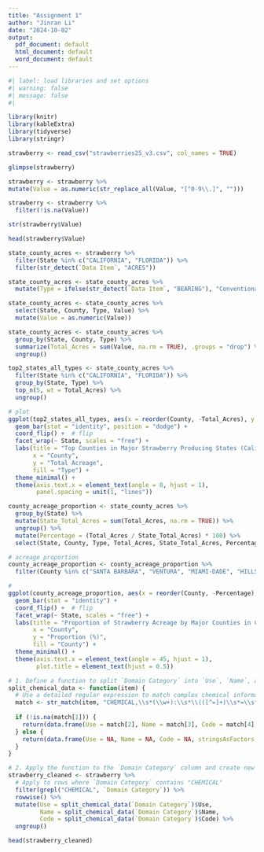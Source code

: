 ```yaml
---
title: "Assignment 1"
author: "Jinran Li"
date: "2024-10-02"
output:
  pdf_document: default
  html_document: default
  word_document: default
---
```


```r
#| label: load libraries and set options
#| warning: false
#| message: false
#| 

library(knitr)  
library(kableExtra)
library(tidyverse)
library(stringr)

```


```r

strawberry <- read_csv("strawberries25_v3.csv", col_names = TRUE)

glimpse(strawberry)
```
```r

strawberry <- strawberry %>%
mutate(Value = as.numeric(str_replace_all(Value, "[^0-9\\.]", "")))

strawberry <- strawberry %>%
  filter(!is.na(Value)) 

str(strawberry$Value)

head(strawberry$Value)

```
```r
state_county_acres <- strawberry %>%
  filter(State %in% c("CALIFORNIA", "FLORIDA")) %>%
  filter(str_detect(`Data Item`, "ACRES"))

state_county_acres <- state_county_acres %>%
  mutate(Type = ifelse(str_detect(`Data Item`, "BEARING"), "Conventional", "Organic"))

state_county_acres <- state_county_acres %>%
  select(State, County, Type, Value) %>%
  mutate(Value = as.numeric(Value))

state_county_acres <- state_county_acres %>%
  group_by(State, County, Type) %>%
  summarize(Total_Acres = sum(Value, na.rm = TRUE), .groups = "drop") %>%
  ungroup()
```


```r
top2_states_all_types <- state_county_acres %>%
  filter(State %in% c("CALIFORNIA", "FLORIDA")) %>%
  group_by(State, Type) %>%
  top_n(5, wt = Total_Acres) %>%
  ungroup()

# plot 
ggplot(top2_states_all_types, aes(x = reorder(County, -Total_Acres), y = Total_Acres, fill = Type)) +
  geom_bar(stat = "identity", position = "dodge") +
  coord_flip() +  # flip
  facet_wrap(~ State, scales = "free") +
  labs(title = "Top Counties in Major Strawberry Producing States (California and Florida)",
       x = "County",
       y = "Total Acreage",
       fill = "Type") +
  theme_minimal() +
  theme(axis.text.x = element_text(angle = 0, hjust = 1), 
        panel.spacing = unit(1, "lines"))  
```
```r
county_acreage_proportion <- state_county_acres %>%
  group_by(State) %>%
  mutate(State_Total_Acres = sum(Total_Acres, na.rm = TRUE)) %>%  
  ungroup() %>%
  mutate(Percentage = (Total_Acres / State_Total_Acres) * 100) %>%  
  select(State, County, Type, Total_Acres, State_Total_Acres, Percentage) 


```

```r

# acreage proportion
county_acreage_proportion <- county_acreage_proportion %>%
  filter(County %in% c("SANTA BARBARA", "VENTURA", "MIAMI-DADE", "HILLSBOROUGH", "PASCO", "POLK", "ORANGE"))  # select country

# 
ggplot(county_acreage_proportion, aes(x = reorder(County, -Percentage), y = Percentage, fill = County)) +
  geom_bar(stat = "identity") +
  coord_flip() +  # flip
  facet_wrap(~ State, scales = "free") +
  labs(title = "Proportion of Strawberry Acreage by Major Counties in California and Florida",
       x = "County",
       y = "Proportion (%)",
       fill = "County") +
  theme_minimal() +
  theme(axis.text.x = element_text(angle = 45, hjust = 1),
        plot.title = element_text(hjust = 0.5)) 

```
```r

# 1. Define a function to split `Domain Category` into `Use`, `Name`, and `Code`
split_chemical_data <- function(item) {
  # Use a detailed regular expression to match complex chemical information
  match <- str_match(item, "CHEMICAL,\\s*(\\w+):\\s*\\(([^=]+)\\s*=\\s*(\\d+)\\)")
  
  if (!is.na(match[1])) {
    return(data.frame(Use = match[2], Name = match[3], Code = match[4], stringsAsFactors = FALSE))
  } else {
    return(data.frame(Use = NA, Name = NA, Code = NA, stringsAsFactors = FALSE))
  }
}

# 2. Apply the function to the `Domain Category` column and create new columns
strawberry_cleaned <- strawberry %>%
  # Apply to rows where `Domain Category` contains "CHEMICAL"
  filter(grepl("CHEMICAL", `Domain Category`)) %>%
  rowwise() %>%
  mutate(Use = split_chemical_data(`Domain Category`)$Use,
         Name = split_chemical_data(`Domain Category`)$Name,
         Code = split_chemical_data(`Domain Category`)$Code) %>%
  ungroup()

head(strawberry_cleaned)


```


